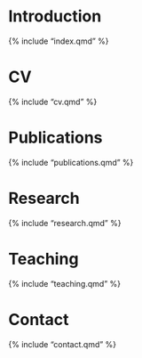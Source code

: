 
# Introduction

{% include "index.qmd" %}

# CV

{% include "cv.qmd" %}

# Publications

{% include "publications.qmd" %}

# Research

{% include "research.qmd" %}

# Teaching

{% include "teaching.qmd" %}

# Contact

{% include "contact.qmd" %}
